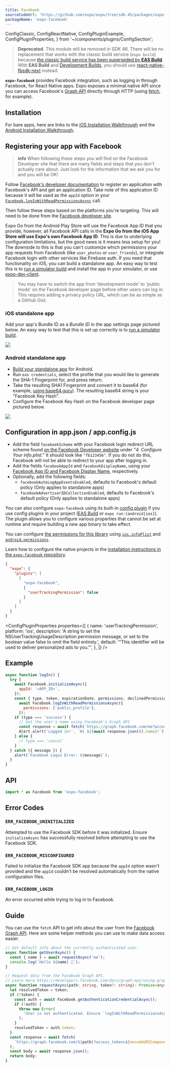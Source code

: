 ```yaml
---
title: Facebook
sourceCodeUrl: 'https://github.com/expo/expo/tree/sdk-45/packages/expo-facebook'
packageName: 'expo-facebook'
---
```


  ConfigClassic,
  ConfigReactNative,
  ConfigPluginExample,
  ConfigPluginProperties,
} from '~/components/plugins/ConfigSection';

> **Deprecated.** This module will be removed in SDK 46. There will be no replacement that works with the classic build service (`expo build`) because [the classic build service has been superseded by **EAS Build**](https://blog.expo.dev/turtle-goes-out-to-sea-d334db2a6b60). With **EAS Build** and [Development Builds](/development/introduction.mdx), you should use [react-native-fbsdk-next](https://github.com/thebergamo/react-native-fbsdk-next/#expo-installation) instead.

**`expo-facebook`** provides Facebook integration, such as logging in through Facebook, for React Native apps. Expo exposes a minimal native API since you can access Facebook's [Graph API](https://developers.facebook.com/docs/graph-api) directly through HTTP (using [fetch](https://reactnative.dev/docs/network.html#fetch), for example).

<PlatformsSection android emulator ios simulator />

## Installation

<APIInstallSection />

For bare apps, here are links to the [iOS Installation Walkthrough](https://developers.facebook.com/docs/ios/getting-started/#step-3---configure-your-project) and the [Android Installation Walkthrough](https://developers.facebook.com/docs/android/getting-started#app_id).

## Registering your app with Facebook

> **info** When following these steps you will find on the Facebook Developer site that there are many fields and steps that you don't actually care about. Just look for the information that we ask you for and you will be OK!

Follow [Facebook's developer documentation](https://developers.facebook.com/docs/apps/register) to register an application with Facebook's API and get an application ID. Take note of this application ID because it will be used as the `appId` option in your [`Facebook.logInWithReadPermissionsAsync`](#expofacebookloginwithreadpermissionsasync 'Facebook.logInWithReadPermissionsAsync') call.

Then follow these steps based on the platforms you're targeting. This will need to be done from the [Facebook developer site](https://developers.facebook.com/).

Expo Go from the Android Play Store will use the Facebook App ID that you provide, however, all Facebook API calls in the **Expo Go from the iOS App Store will use Expo's own Facebook App ID**. This is due to underlying configuration limitations, but the good news is it means less setup for you! The downside to this is that you can't customize which permissions your app requests from Facebook (like `user_photos` or `user_friends`), or integrate Facebook login with other services like Firebase auth. If you need that functionality on iOS, you can build a standalone app. An easy way to test this is to [run a simulator build](/build-reference/simulators.mdx) and install the app in your simulator, or use [expo-dev-client](/development/introduction.mdx).

> You may have to switch the app from 'development mode' to 'public mode' on the Facebook developer page before other users can log in. This requires adding a privacy policy URL, which can be as simple as a GitHub Gist.

### iOS standalone app

Add your app's Bundle ID as a _Bundle ID_ in the app settings page pictured below. An easy way to test that this is set up correctly is to [run a simulator build](/build-reference/simulators.mdx).

<Collapsible summary="Screenshot of the Facebook developer page">

![](/static/images/facebook-app-settings.png)

</Collapsible>

### Android standalone app

- [Build your standalone app](/archive/classic-updates/building-standalone-apps) for Android.
- Run `eas credentials`, select the profile that you would like to generate the SHA-1 Fingerprint for, and press return.
- Take the resulting SHA1 Fingerprint and convert it to base64 (for example, [using base64.guru](https://base64.guru/converter/encode/hex)). The resulting base64 string is your "Facebook Key Hash".
- Configure the Facebook Key Hash on the Facebook developer page pictured below.

<Collapsible summary="Screenshot of the Facebook developer page">

![](/static/images/facebook-app-settings.png)

</Collapsible>

## Configuration in app.json / app.config.js

- Add the field `facebookScheme` with your Facebook login redirect URL scheme found [on the Facebook Developer website](https://developers.facebook.com/docs/facebook-login/ios) under "_4. Configure Your info.plist_." It should look like `"fb123456"`. If you do not do this, Facebook will not be able to redirect to your app after logging in.
- Add the fields `facebookAppId` and `facebookDisplayName`, using your [Facebook App ID and Facebook Display Name](https://developers.facebook.com/docs/facebook-login/ios), respectively.
- Optionally, add the following fields:
  - `facebookAutoLogAppEventsEnabled`, defaults to Facebook's default policy (Only applies to standalone apps)
  - `facebookAdvertiserIDCollectionEnabled`, defaults to Facebook's default policy (Only applies to standalone apps)

You can also configure `expo-facebook` using its built-in [config plugin](/guides/config-plugins.mdx) if you use config plugins in your project ([EAS Build](/build/introduction.mdx) or `expo run:[android|ios]`). The plugin allows you to configure various properties that cannot be set at runtime and require building a new app binary to take effect.

<ConfigClassic>

You can configure [the permissions for this library](#permissions) using [`ios.infoPlist`](../config/app.mdx#infoplist) and [`android.permissions`](../config/app.mdx#permissions).

</ConfigClassic>

<ConfigReactNative>

Learn how to configure the native projects in the [installation instructions in the `expo-facebook` repository](https://github.com/expo/expo/tree/main/packages/expo-facebook#installation-in-bare-react-native-projects).

</ConfigReactNative>

<ConfigPluginExample>

```json
{
  "expo": {
    "plugins": [
      [
        "expo-facebook",
        {
          "userTrackingPermission": false
        }
      ]
    ]
  }
}
```

</ConfigPluginExample>

<ConfigPluginProperties
  properties={[
    {
      name: 'userTrackingPermission',
      platform: 'ios',
      description:
        'A string to set the NSUserTrackingUsageDescription permission message, or set to the boolean value false to omit the field entirely.',
      default: '"This identifier will be used to deliver personalized ads to you."',
    },
  ]}
/>

## Example

```javascript
async function logIn() {
  try {
    await Facebook.initializeAsync({
      appId: '<APP_ID>',
    });
    const { type, token, expirationDate, permissions, declinedPermissions } =
      await Facebook.logInWithReadPermissionsAsync({
        permissions: ['public_profile'],
      });
    if (type === 'success') {
      // Get the user's name using Facebook's Graph API
      const response = await fetch(`https://graph.facebook.com/me?access_token=${token}`);
      Alert.alert('Logged in!', `Hi ${(await response.json()).name}!`);
    } else {
      // type === 'cancel'
    }
  } catch ({ message }) {
    alert(`Facebook Login Error: ${message}`);
  }
}
```

## API

```js
import * as Facebook from 'expo-facebook';
```

<APISection packageName="expo-facebook" />

## Error Codes

### `ERR_FACEBOOK_UNINITIALIZED`

Attempted to use the Facebook SDK before it was initialized. Ensure `initializeAsync` has successfully resolved before attempting to use the Facebook SDK.

### `ERR_FACEBOOK_MISCONFIGURED`

Failed to initialize the Facebook SDK app because the `appId` option wasn't provided and the `appId` couldn't be resolved automatically from the native configuration files.

### `ERR_FACEBOOK_LOGIN`

An error occurred while trying to log in to Facebook.

## Guide

You can use the `fetch` API to get info about the user from the [Facebook Graph API](https://developers.facebook.com/docs/graph-api/using-graph-api/). Here are some helper methods you can use to make data access easier.

```ts
// Get default info about the currently authenticated user.
async function getUserAsync() {
  const { name } = await requestAsync('me');
  console.log(`Hello ${name} 👋`);
}

// Request data from the Facebook Graph API.
// Learn more https://developers.facebook.com/docs/graph-api/using-graph-api/
async function requestAsync(path: string, token?: string): Promise<any> {
  let resolvedToken = token;
  if (!token) {
    const auth = await Facebook.getAuthenticationCredentialAsync();
    if (!auth) {
      throw new Error(
        'User is not authenticated. Ensure `logInWithReadPermissionsAsync` has successfully resolved before attempting to use the FBSDK Graph API.'
      );
    }
    resolvedToken = auth.token;
  }
  const response = await fetch(
    `https://graph.facebook.com/${path}?access_token=${encodeURIComponent(resolvedToken)}`
  );
  const body = await response.json();
  return body;
}
```
